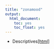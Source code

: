 ```yaml
---
title: "zonamood"
output:
  html_document:
    toc: yes
    toc_float: yes
---
```



* Descriptives[[html]](descriptives.html)

